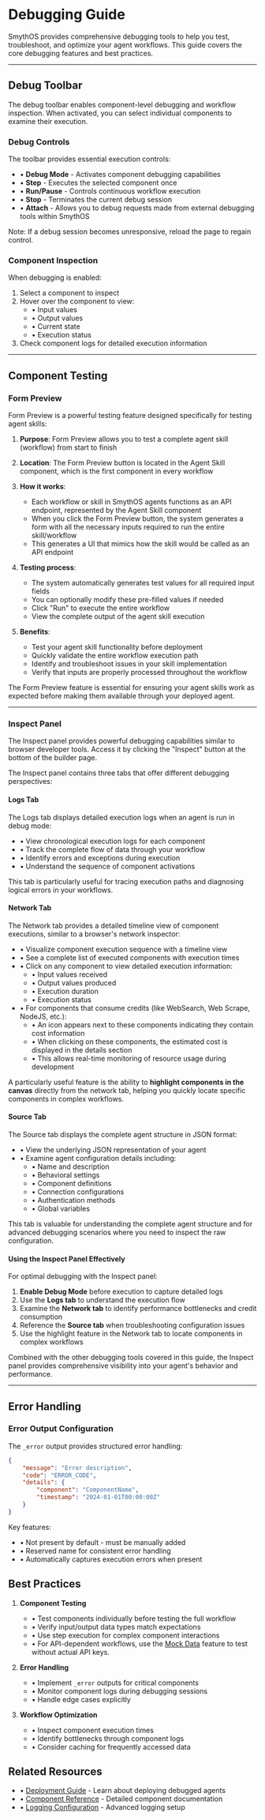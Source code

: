 # Debugging Guide

SmythOS provides comprehensive debugging tools to help you test, troubleshoot, and optimize your agent workflows. This guide covers the core debugging features and best practices.

---

## Debug Toolbar

The debug toolbar enables component-level debugging and workflow inspection. When activated, you can select individual components to examine their execution.

<Arcade src="https://demo.arcade.software/WUoSyQG5iZJ8rSwgUfYL?embed&embed_mobile=tab&embed_desktop=inline&show_copy_link=true" title="Debug Bar | SmythOS" />

### Debug Controls

The toolbar provides essential execution controls:

- • **Debug Mode** - Activates component debugging capabilities
- • **Step** - Executes the selected component once
- • **Run/Pause** - Controls continuous workflow execution
- • **Stop** - Terminates the current debug session
- • **Attach** - Allows you to debug requests made from external debugging tools within SmythOS 

Note: If a debug session becomes unresponsive, reload the page to regain control.

### Component Inspection

When debugging is enabled:
1. Select a component to inspect
2. Hover over the component to view:
    - • Input values
    - • Output values 
    - • Current state
    - • Execution status
3. Check component logs for detailed execution information

---

## Component Testing

### Form Preview

Form Preview is a powerful testing feature designed specifically for testing agent skills:

1. **Purpose**: Form Preview allows you to test a complete agent skill (workflow) from start to finish
2. **Location**: The Form Preview button is located in the Agent Skill component, which is the first component in every workflow
3. **How it works**: 
   - Each workflow or skill in SmythOS agents functions as an API endpoint, represented by the Agent Skill component
   - When you click the Form Preview button, the system generates a form with all the necessary inputs required to run the entire skill/workflow
   - This generates a UI that mimics how the skill would be called as an API endpoint

4. **Testing process**:
   - The system automatically generates test values for all required input fields
   - You can optionally modify these pre-filled values if needed
   - Click "Run" to execute the entire workflow
   - View the complete output of the agent skill execution
   
5. **Benefits**:
   - Test your agent skill functionality before deployment
   - Quickly validate the entire workflow execution path
   - Identify and troubleshoot issues in your skill implementation
   - Verify that inputs are properly processed throughout the workflow

The Form Preview feature is essential for ensuring your agent skills work as expected before making them available through your deployed agent.

<Arcade src="https://demo.arcade.software/W4WLnpjktNZHWCZ2eNc5?embed&embed_mobile=tab&embed_desktop=inline&show_copy_link=true" title="Form Preview | SmythOS" />

---

### Inspect Panel

The Inspect panel provides powerful debugging capabilities similar to browser developer tools. Access it by clicking the "Inspect" button at the bottom of the builder page.

<Arcade src="https://demo.arcade.software/HnylgpsxgIbl0a4OeXKy?embed&embed_mobile=tab&embed_desktop=inline&show_copy_link=true" title="SmythOS | Inspect" />

The Inspect panel contains three tabs that offer different debugging perspectives:

#### Logs Tab

The Logs tab displays detailed execution logs when an agent is run in debug mode:
- • View chronological execution logs for each component
- • Track the complete flow of data through your workflow
- • Identify errors and exceptions during execution
- • Understand the sequence of component activations

This tab is particularly useful for tracing execution paths and diagnosing logical errors in your workflows.

#### Network Tab

The Network tab provides a detailed timeline view of component executions, similar to a browser's network inspector:
- • Visualize component execution sequence with a timeline view
- • See a complete list of executed components with execution times
- • Click on any component to view detailed execution information:
  - • Input values received
  - • Output values produced
  - • Execution duration
  - • Execution status
- • For components that consume credits (like WebSearch, Web Scrape, NodeJS, etc.):
  - • An icon appears next to these components indicating they contain cost information
  - • When clicking on these components, the estimated cost is displayed in the details section
  - • This allows real-time monitoring of resource usage during development

A particularly useful feature is the ability to **highlight components in the canvas** directly from the network tab, helping you quickly locate specific components in complex workflows.

#### Source Tab

The Source tab displays the complete agent structure in JSON format:
- • View the underlying JSON representation of your agent
- • Examine agent configuration details including:
  - • Name and description
  - • Behavioral settings
  - • Component definitions
  - • Connection configurations
  - • Authentication methods
  - • Global variables

This tab is valuable for understanding the complete agent structure and for advanced debugging scenarios where you need to inspect the raw configuration.

#### Using the Inspect Panel Effectively

For optimal debugging with the Inspect panel:
1. **Enable Debug Mode** before execution to capture detailed logs
2. Use the **Logs tab** to understand the execution flow
3. Examine the **Network tab** to identify performance bottlenecks and credit consumption
4. Reference the **Source tab** when troubleshooting configuration issues
5. Use the highlight feature in the Network tab to locate components in complex workflows

Combined with the other debugging tools covered in this guide, the Inspect panel provides comprehensive visibility into your agent's behavior and performance.

---

## Error Handling

### Error Output Configuration

The `_error` output provides structured error handling:

```json
{
    "message": "Error description",
    "code": "ERROR_CODE",
    "details": {
        "component": "ComponentName",
        "timestamp": "2024-01-01T00:00:00Z"
    }
}
```

Key features:
- • Not present by default - must be manually added
- • Reserved name for consistent error handling
- • Automatically captures execution errors when present

<Arcade src="https://demo.arcade.software/35JnDtVi1ZSrmbRVe2BU?embed&embed_mobile=tab&embed_desktop=inline&show_copy_link=true" title="_error Output | SmythOS" />

## Best Practices

1. **Component Testing**
   - • Test components individually before testing the full workflow
   - • Verify input/output data types match expectations
   - • Use step execution for complex component interactions
   - • For API-dependent workflows, use the [Mock Data](/docs/agent-studio/components/advanced/api-call#step-5-enable-mock-mode) feature to test without actual API keys.

2. **Error Handling**
   - • Implement `_error` outputs for critical components
   - • Monitor component logs during debugging sessions
   - • Handle edge cases explicitly

3. **Workflow Optimization**
   - • Inspect component execution times
   - • Identify bottlenecks through component logs
   - • Consider caching for frequently accessed data

## Related Resources

- • [Deployment Guide](/docs/agent-runtime/enterprise-deploy) - Learn about deploying debugged agents
- • [Component Reference](/docs/agent-studio/components/advanced/api-call) - Detailed component documentation
- • [Logging Configuration](../agent-settings/logs) - Advanced logging setup
